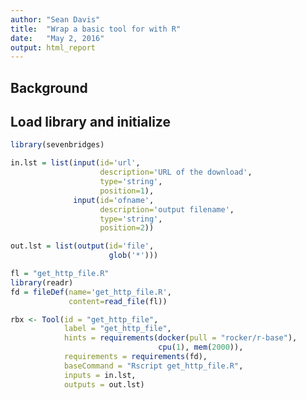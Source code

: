 ```yaml
---
author: "Sean Davis"
title:  "Wrap a basic tool for with R"
date:   "May 2, 2016"
output: html_report
---
```


## Background

## Load library and initialize

```r
library(sevenbridges)
```

```r
in.lst = list(input(id='url',
                    description='URL of the download',
                    type='string',
                    position=1),
              input(id='ofname',
                    description='output filename',
                    type='string',
                    position=2))

out.lst = list(output(id='file',
                      glob('*')))
```

```r
fl = "get_http_file.R"
library(readr)
fd = fileDef(name='get_http_file.R',
             content=read_file(fl))

rbx <- Tool(id = "get_http_file", 
            label = "get_http_file",
            hints = requirements(docker(pull = "rocker/r-base"), 
                                 cpu(1), mem(2000)),
            requirements = requirements(fd),
            baseCommand = "Rscript get_http_file.R",
            inputs = in.lst,
            outputs = out.lst)
```
